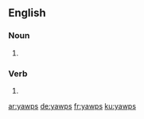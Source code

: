 
==English==

===Noun===
{{head|en|plural}}

# {{plural of|yawp|lang=en}}

===Verb===
{{head|en|verb form}}

# {{en-third-person singular of|yawp}}

[[ar:yawps]]
[[de:yawps]]
[[fr:yawps]]
[[ku:yawps]]